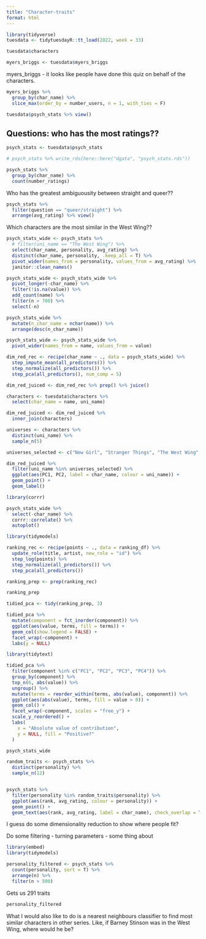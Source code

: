 ```yaml
---
title: "Character-traits"
format: html
---
```


```r
library(tidyverse)
tuesdata <- tidytuesdayR::tt_load(2022, week = 33)

```

```r
tuesdata$characters
```

```r
myers_briggs <- tuesdata$myers_briggs
```

myers_briggs - it looks like people have done this quiz on behalf of the characters. 
 
```r
myers_briggs %>% 
  group_by(char_name) %>% 
  slice_max(order_by = number_users, n = 1, with_ties = F)
```

```r
tuesdata$psych_stats %>% view()
```

## Questions: who has the most ratings??

```r
psych_stats <- tuesdata$psych_stats

# psych_stats %>% write_rds(here::here("dgata", "psych_stats.rds"))

psych_stats %>% 
  group_by(char_name) %>% 
  count(number_ratings) 
```

Who has the greatest ambiguousity between straight and queer??

```r
psych_stats %>% 
  filter(question == "queer/straight") %>% 
  arrange(avg_rating) %>% view()
```

Which characters are the most similar in the West Wing??

```r
psych_stats_wide <- psych_stats %>% 
  # filter(uni_name == "The West Wing") %>% 
  select(char_name, personality, avg_rating) %>% 
  distinct(char_name, personality, .keep_all = T) %>% 
  pivot_wider(names_from = personality, values_from = avg_rating) %>% 
  janitor::clean_names()

psych_stats_wide <- psych_stats_wide %>% 
  pivot_longer(-char_name) %>% 
  filter(!is.na(value)) %>% 
  add_count(name) %>% 
  filter(n > 700) %>% 
  select(-n)

psych_stats_wide %>% 
  mutate(n_char_name = nchar(name)) %>% 
  arrange(desc(n_char_name))

psych_stats_wide <- psych_stats_wide %>% 
  pivot_wider(names_from = name, values_from = value)

dim_red_rec <- recipe(char_name ~ ., data = psych_stats_wide) %>% 
  step_impute_mean(all_predictors()) %>%
  step_normalize(all_predictors()) %>%
  step_pca(all_predictors(), num_comp = 5)

dim_red_juiced <- dim_red_rec %>% prep() %>% juice()

characters <- tuesdata$characters %>% 
  select(char_name = name, uni_name)

dim_red_juiced <- dim_red_juiced %>% 
  inner_join(characters)

universes <- characters %>% 
  distinct(uni_name) %>% 
  sample_n(5)

universes_selected <- c("New Girl", "Stranger Things", "The West Wing", "House", "How I Met Your Mother")

dim_red_juiced %>% 
  filter(uni_name %in% universes_selected) %>% 
  ggplot(aes(PC1, PC2, label = char_name, colour = uni_name)) +
  geom_point() +
  geom_label()


```


```r
library(corrr)

psych_stats_wide %>% 
  select(-char_name) %>% 
  corrr::correlate() %>% 
  autoplot()
```

```r
library(tidymodels)

ranking_rec <- recipe(points ~ ., data = ranking_df) %>%
  update_role(title, artist, new_role = "id") %>%
  step_log(points) %>%
  step_normalize(all_predictors()) %>%
  step_pca(all_predictors())

ranking_prep <- prep(ranking_rec)

ranking_prep
```



```r
tidied_pca <- tidy(ranking_prep, 3)

tidied_pca %>%
  mutate(component = fct_inorder(component)) %>%
  ggplot(aes(value, terms, fill = terms)) +
  geom_col(show.legend = FALSE) +
  facet_wrap(~component) +
  labs(y = NULL)
```


```r
library(tidytext)

tidied_pca %>%
  filter(component %in% c("PC1", "PC2", "PC3", "PC4")) %>%
  group_by(component) %>%
  top_n(6, abs(value)) %>%
  ungroup() %>%
  mutate(terms = reorder_within(terms, abs(value), component)) %>%
  ggplot(aes(abs(value), terms, fill = value > 0)) +
  geom_col() +
  facet_wrap(~component, scales = "free_y") +
  scale_y_reordered() +
  labs(
    x = "Absolute value of contribution",
    y = NULL, fill = "Positive?"
  )
```



```r
psych_stats_wide
```


```r
random_traits <- psych_stats %>% 
  distinct(personality) %>% 
  sample_n(12)


psych_stats %>% 
  filter(personality %in% random_traits$personality) %>% 
  ggplot(aes(rank, avg_rating, colour = personality)) +
  geom_point() + 
  geom_text(aes(rank, avg_rating, label = char_name), check_overlap = T, show.legend = F)
```


I guess do some dimensionality reduction to show where people fit?

Do some filtering - turning parameters - some thing about 

```r
library(embed)
library(tidymodels)

personality_filtered <- psych_stats %>% 
  count(personality, sort = T) %>% 
  arrange(n) %>% 
  filter(n > 500)

```

Gets us 291 traits

```r
personality_filtered
```


What I would also like to do is a nearest neighbours classifier to find most similar characters in other series.
Like, if Barney Stinson was in the West Wing, where would he be?

```r

```



